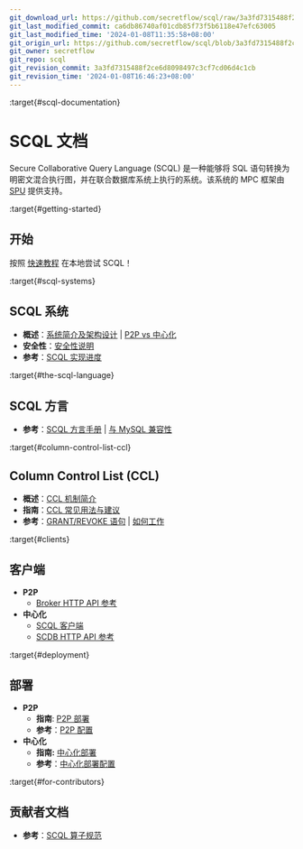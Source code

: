 ```yaml
---
git_download_url: https://github.com/secretflow/scql/raw/3a3fd7315488f2ce6d8098497c3cf7cd06d4c1cb/docs/index.rst
git_last_modified_commit: ca6db86740af01cdb85f73f5b6118e47efc63005
git_last_modified_time: '2024-01-08T11:35:58+08:00'
git_origin_url: https://github.com/secretflow/scql/blob/3a3fd7315488f2ce6d8098497c3cf7cd06d4c1cb/docs/index.rst
git_owner: secretflow
git_repo: scql
git_revision_commit: 3a3fd7315488f2ce6d8098497c3cf7cd06d4c1cb
git_revision_time: '2024-01-08T16:46:23+08:00'
---
```


:target{#scql-documentation}

# SCQL 文档

Secure Collaborative Query Language (SCQL) 是一种能够将 SQL 语句转换为明密文混合执行图，并在联合数据库系统上执行的系统。该系统的 MPC 框架由 [SPU](https://github.com/secretflow/spu) 提供支持。

:target{#getting-started}

## 开始

按照 [快速教程](intro/p2p-tutorial.mdx) 在本地尝试 SCQL！

:target{#scql-systems}

## SCQL 系统

- <strong>概述</strong>：[系统简介及架构设计](topics/system/intro.mdx) | [P2P vs 中心化](topics/system/deploy-arch.mdx)
- <strong>安全性</strong>：[安全性说明](topics/security/overview.mdx)
- <strong>参考</strong>：[SCQL 实现进度](reference/implementation-status.mdx)

:target{#the-scql-language}

## SCQL 方言

- <strong>参考</strong>：[SCQL 方言手册](reference/lang/manual.mdx) | [与 MySQL 兼容性](reference/lang/mysql-compatibility.mdx)

:target{#column-control-list-ccl}

## Column Control List (CCL)

- <strong>概述</strong>：[CCL 机制简介](topics/ccl/intro.mdx)
- <strong>指南</strong>：[CCL 常见用法与建议](topics/ccl/usage.mdx)
- <strong>参考</strong>：[GRANT/REVOKE 语句](topics/clients/integrate-scdb.mdx#scql-grant-revoke) | [如何工作](topics/ccl/intro.mdx#how-ccl-works)

:target{#clients}

## 客户端

- <strong>P2P</strong>
  - [Broker HTTP API 参考](reference/broker-api.mdx)
- <strong>中心化</strong>
  - [SCQL 客户端](topics/clients/integrate-scdb.mdx)
  - [SCDB HTTP API 参考](reference/scdb-api.mdx)

:target{#deployment}

## 部署

- <strong>P2P</strong>
  - <strong>指南</strong>: [P2P 部署](topics/deployment/how-to-deploy-p2p-cluster.mdx)
  - <strong>参考</strong>：[P2P 配置](reference/p2p-deploy-config.mdx)
- <strong>中心化</strong>
  - <strong>指南:</strong> [中心化部署](topics/deployment/how-to-deploy-centralized-cluster.mdx)
  - <strong>参考</strong>：[中心化部署配置](reference/centralized-deploy-config.mdx)

:target{#for-contributors}

## 贡献者文档

- <strong>参考</strong>：[SCQL 算子规范](reference/operators.mdx)

<TableOfContents />
